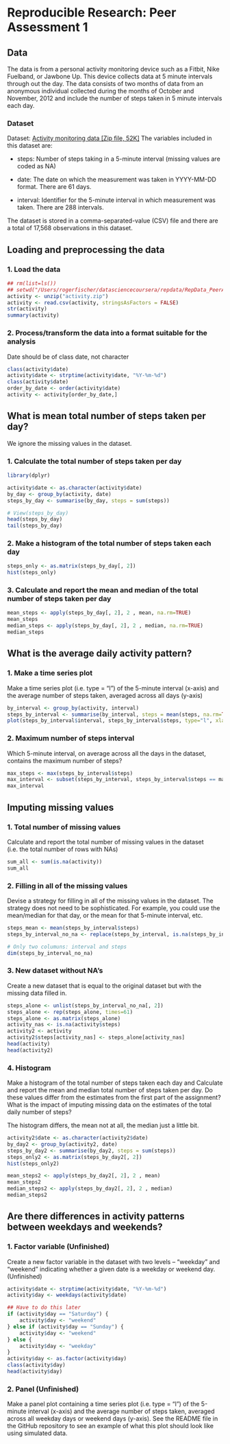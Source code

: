 # Reproducible Research: Peer Assessment 1   

## Data   
The data is from a personal activity monitoring device such as a Fitbit, Nike Fuelband, or Jawbone Up. This device collects data at 5 minute intervals through out the day. The data consists of two months of data from an anonymous individual collected during the months of October and November, 2012 and include the number of steps taken in 5 minute intervals each day.

### Dataset   
Dataset: [Activity monitoring data [Zip file, 52K]](https://d396qusza40orc.cloudfront.net/repdata%2Fdata%2Factivity.zip)
The variables included in this dataset are:

- steps: Number of steps taking in a 5-minute interval (missing values are coded as NA)

- date: The date on which the measurement was taken in YYYY-MM-DD format.
  There are 61 days.

- interval: Identifier for the 5-minute interval in which measurement was taken. There are 288 intervals.

The dataset is stored in a comma-separated-value (CSV) file and there are a total of 17,568 observations in this dataset.

## Loading and preprocessing the data      

### 1. Load the data      
```r
## rm(list=ls())
## setwd("/Users/rogerfischer/datasciencecoursera/repdata/RepData_PeerAssessment1")
activity <- unzip("activity.zip")
activity <- read.csv(activity, stringsAsFactors = FALSE)
str(activity)
summary(activity)
```

### 2. Process/transform the data into a format suitable for the analysis     
Date should be of class date, not character
```r
class(activity$date)
activity$date <- strptime(activity$date, "%Y-%m-%d")
class(activity$date)
order_by_date <- order(activity$date)
activity <- activity[order_by_date,]
```


## What is mean total number of steps taken per day?    
We ignore the missing values in the dataset.

### 1. Calculate the total number of steps taken per day    
```r
library(dplyr)
```

```r
activity$date <- as.character(activity$date)
by_day <- group_by(activity, date)
steps_by_day <- summarise(by_day, steps = sum(steps))

# View(steps_by_day)
head(steps_by_day)
tail(steps_by_day)
```

### 2. Make a histogram of the total number of steps taken each day   
```r
steps_only <- as.matrix(steps_by_day[, 2])
hist(steps_only)
```

### 3. Calculate and report the mean and median of the total number of steps    taken per day
```r
mean_steps <- apply(steps_by_day[, 2], 2 , mean, na.rm=TRUE)
mean_steps
median_steps <- apply(steps_by_day[, 2], 2 , median, na.rm=TRUE)
median_steps
```

## What is the average daily activity pattern?   

### 1. Make a time series plot    
Make a time series plot (i.e. type = "l") of the 5-minute interval (x-axis) and the average number of steps taken, averaged across all days (y-axis)

```r
by_interval <- group_by(activity, interval)
steps_by_interval <- summarise(by_interval, steps = mean(steps, na.rm=TRUE))
plot(steps_by_interval$interval, steps_by_interval$steps, type="l", xlab= "Intervals", ylab= "Steps(average)", col="black" , lwd=2)
```

### 2. Maximum number of steps interval    
Which 5-minute interval, on average across all the days in the dataset, contains the maximum number of steps?
```r
max_steps <- max(steps_by_interval$steps)
max_interval <- subset(steps_by_interval, steps_by_interval$steps == max_steps)
max_interval 
```

## Imputing missing values   


### 1. Total number of missing values
Calculate and report the total number of missing values in the dataset (i.e. the total number of rows with NAs)
```r
sum_all <- sum(is.na(activity))
sum_all
```

### 2. Filling in all of the missing values    
Devise a strategy for filling in all of the missing values in the dataset. The strategy does not need to be sophisticated. For example, you could use the mean/median for that day, or the mean for that 5-minute interval, etc.

```r
steps_mean <- mean(steps_by_interval$steps)
steps_by_interval_no_na <- replace(steps_by_interval, is.na(steps_by_interval$steps), steps_mean) 

# Only two columuns: interval and steps
dim(steps_by_interval_no_na)
```

### 3. New dataset without NA's      
Create a new dataset that is equal to the original dataset but with the missing data filled in.

```r
steps_alone <- unlist(steps_by_interval_no_na[, 2])
steps_alone <- rep(steps_alone, times=61)
steps_alone <- as.matrix(steps_alone)
activity_nas <- is.na(activity$steps)
activity2 <- activity
activity2$steps[activity_nas] <- steps_alone[activity_nas]
head(activity)
head(activity2)
```

### 4. Histogram     
Make a histogram of the total number of steps taken each day and Calculate and report the mean and median total number of steps taken per day. Do these values differ from the estimates from the first part of the assignment? What is the impact of imputing missing data on the estimates of the total daily number of steps?

The histogram differs, the mean not at all, the median just a little bit.   

```r
activity2$date <- as.character(activity2$date)
by_day2 <- group_by(activity2, date)
steps_by_day2 <- summarise(by_day2, steps = sum(steps))
steps_only2 <- as.matrix(steps_by_day2[, 2])
hist(steps_only2)

mean_steps2 <- apply(steps_by_day2[, 2], 2 , mean)
mean_steps2
median_steps2 <- apply(steps_by_day2[, 2], 2 , median)
median_steps2
```

## Are there differences in activity patterns between weekdays and weekends?    

### 1. Factor variable (Unfinished)    
Create a new factor variable in the dataset with two levels – “weekday” and “weekend” indicating whether a given date is a weekday or weekend day. (Unfinished)     

```r
activity$date <- strptime(activity$date, "%Y-%m-%d")
activity$day <- weekdays(activity$date)

## Have to do this later
if (activity$day == "Saturday") {
    activity$day <- "weekend"
} else if (activity$day == "Sunday") {
    activity$day <- "weekend"  
} else {
    activity$day <- "weekday"
}
activity$day <- as.factor(activity$day)
class(activity$day)
head(activity$day)
```

### 2. Panel (Unfinished)    
Make a panel plot containing a time series plot (i.e. type = "l") of the 5-minute interval (x-axis) and the average number of steps taken, averaged across all weekday days or weekend days (y-axis). See the README file in the GitHub repository to see an example of what this plot should look like using simulated data.
